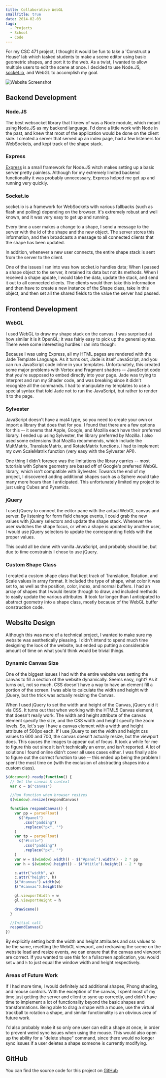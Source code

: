 ```yaml
---
title: Collaborative WebGL
smallTitle: true
date: 2014-02-03
tags:
  - Projects
  - School
  - Code
---
```


For my CSC 471 project, I thought it would be fun to take a 'Construct a House' lab which tasked students to make a scene editor using basic geometric shapes, and port it to the web. As a twist, I wanted to allow multiple users to edit the scene at once. I decided to use Node.JS, [socket.io](http://socket.io), and WebGL to accomplish my goal.

<Image
  src="/images/posts/collaborative_webgl.png"
  alt="Website Screenshot"
  width={1129}
  height={940}
  unoptimized
/>

## Backend Development

### Node.JS

The best websocket library that I knew of was a Node module, which meant using Node.JS as my backend language. I'd done a little work with Node in the past, and knew that most of the application would be done on the client side. I created a server that served up an index page, had a few listeners for WebSockets, and kept track of the shape stack.

### Express

[Express](http://expressjs.com) is a small framework for Node.JS witch makes setting up a basic server pretty painless. Although for my extremely limited backend functionality it was probably unnecessary, Express helped me get up and running very quickly.

### Socket.io

socket.io is a framework for WebSockets with various fallbacks (such as flash and polling) depending on the browser. It's extremely robust and well known, and it was very easy to get up and running.

Every time a user makes a change to a shape, I send a message to the server with the id of the shape and the new object. The server stores this information, and then broadcasts a message to all connected clients that the shape has been updated.

In addition, whenever a new user connects, the entire shape stack is sent from the server to the client.

One of the issues I ran into was how socket.io handles data; When I passed a shape object to the server, it retained its data but not its methods. When I received a shape update, I would take the data, update the stack, and send it out to all connected clients. The clients would then take this information and then have to create a new instance of the Shape class, take in this object, and then set all the shared fields to the value the server had passed.

## Frontend Development

### WebGL

I used WebGL to draw my shape stack on the canvas. I was surprised at how similar it is it OpenGL; it was fairly easy to pick up the general syntax. There were some interesting hurdles I ran into though:

Because I was using Express, all my HTML pages are rendered with the Jade Template Language. As it turns out, Jade is itself JavaScript, and you can run JavaScript code inline in your templates. Unfortunately, this created some major problems with Vertex and Fragment shaders -- JavaScript code that you're supposed to embed directly into your page. Jade was trying to interpret and run my Shader code, and was breaking since it didn't recognize all the commands. I had to manipulate my templates to use a special syntax that told Jade not to run the JavaScript, but rather to render it to the page.

### Sylvester

JavaScript doesn't have a mat4 type, so you need to create your own or import a library that does that for you. I found that there are a few options for this -- it seems that Apple, Google, and Mozilla each have their preferred library. I ended up using Sylvester, the library preferred by Mozilla. I also used some extensions that Mozilla recommends, which include the MultMatrix, TranslateMatrix, and RotateMatrix functions. I had to implement my own ScaleMatrix function (very easy with the Sylvester API).

One thing I didn't foresee was the limitations the library carries -- most tutorials with Sphere geometry are based off of Google's preferred WebGL library, which isn't compatible with Sylvester. Towards the end of my project, I discovered adding additional shapes such as a Sphere would take many more hours than I anticipated. This unfortunately limited my project to just using Cubes and Pyramids.

### jQuery

I used jQuery to connect the editor pane with the actual WebGL canvas and server. By listening for form field change events, I could grab the new values with jQuery selectors and update the shape stack. Whenever the user switches the shape focus, or when a shape is updated by another user, I would use jQuery selectors to update the corresponding fields with the proper values.

This could all be done with vanilla JavaScript, and probably should be, but due to time constraints I chose to use jQuery.

### Custom Shape Class

I created a custom shape class that kept track of Translation, Rotation, and Scale values in array format. It included the type of shape, what color it was set to, as well as the position, color, index, and normal buffers. I had an array of shapes that I would iterate through to draw, and included methods to easily update the various attributes. It took far longer than I anticipated to abstract geometry into a shape class, mostly because of the WebGL buffer construction code.

## Website Design

Although this was more of a technical project, I wanted to make sure my website was aesthetically pleasing. I didn't intend to spend much time designing the look of the website, but ended up putting a considerable amount of time on what you'd think would be trivial things.

### Dynamic Canvas Size

One of the biggest issues I had with the entire website was setting the canvas to fill a section of the website dynamically. Seems easy, right? As it turns out, not so much. CSS doesn't have a way to have an element fill a portion of the screen. I was able to calculate the width and height with jQuery, but the trick was actually resizing the Canvas.

When I used jQuery to set the width and height of the Canvas, jQuery did it via CSS. It turns out that when working with the HTML5 Canvas element, that doesn't really work. The width and height attribute of the canvas element specify the size, and the CSS width and height specify the zoom levels. So, let's say I have a canvas element with a width and height attribute of 500px each. If I use jQuery to set the width and height css values to 600 and 700, the canvas doesn't actually resize, but the viewport does. This causes the images to appear out of focus. It took a while for me to figure this out since it isn't technically an error, and isn't reported. A lot of solutions I found online didn't cover all uses cases either. I was finally able to figure out the correct function to use -- this ended up being the problem I spent the most time on (with the exclusion of abstracting shapes into a custom class).

```javascript
$(document).ready(function() {
  // Get the canvas & context
  var c = $("canvas")

  //Run function when browser resizes
  $(window).resize(respondCanvas)

  function respondCanvas() {
    var pp = parseFloat(
      $("#panel")
        .css("padding")
        .replace("px", "")
    )
    var tp = parseFloat(
      $("#title")
        .css("padding")
        .replace("px", "")
    )
    var w = $(window).width() - $("#panel").width() - 2 * pp
    var h = $(window).height() - $("#title").height() - 2 * tp

    c.attr("width", w)
    c.attr("height", h)
    $("#canvas").width(w)
    $("#canvas").height(h)

    gl.viewportWidth = w
    gl.viewportHeight = h

    drawScene()
  }

  //Initial call
  respondCanvas()
})
```

By explicitly setting both the width and height attributes and css values to be the same, resetting the WebGL viewport, and redrawing the scene on the website load and resize events, we can ensure that the canvas and viewport are correct. If you wanted to use this for a fullscreen application, you would set `w` and `h` to just equal the window width and height respectively.

### Areas of Future Work

If I had more time, I would definitely add additional shapes, Phong shading, and mouse controls. With the exception of the canvas, I spent most of my time just getting the server and client to sync up correctly, and didn't have time to implement a lot of functionality beyond the basic shapes and transformations. Being able to drag a shape with a mouse, use the virtual trackball to rotation a shape, and similar functionality is an obvious area of future work.

I'd also probably make it so only one user can edit a shape at once, in order to prevent weird sync issues when using the mouse. This would also open up the ability for a "delete shape" command, since there would no longer sync issues if a user deletes a shape someone is currently modifying.

## GitHub

You can find the source code for this project on [GitHub](https://github.com/IanMitchell/CollaborativeWebGL)
